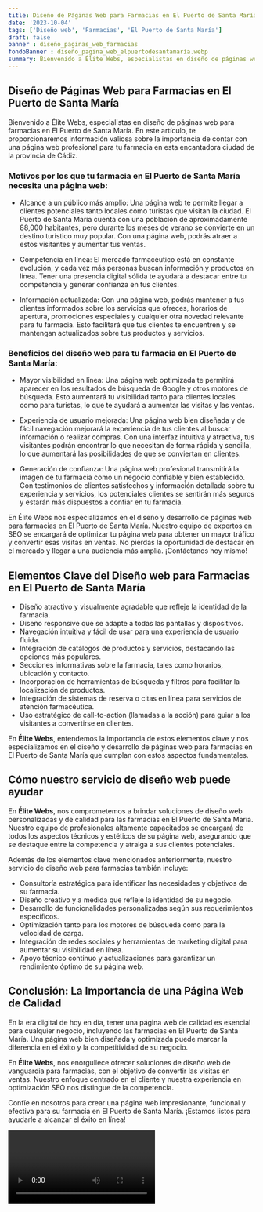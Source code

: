 ```yaml
---
title: Diseño de Páginas Web para Farmacias en El Puerto de Santa María
date: '2023-10-04'
tags: ['Diseño web', 'Farmacias', 'El Puerto de Santa María']
draft: false
banner : diseño_paginas_web_farmacias
fondoBanner : diseño_pagina_web_elpuertodesantamaría.webp
summary: Bienvenido a Élite Webs, especialistas en diseño de páginas web para farmacias en El Puerto de Santa María. En este artículo, te proporcionaremos información valiosa sobre la importancia de contar con una página web profesional para tu farmacia en esta encantadora ciudad de la provincia de Cádiz.
---
```


## Diseño de Páginas Web para Farmacias en El Puerto de Santa María

Bienvenido a Élite Webs, especialistas en diseño de páginas web para farmacias en El Puerto de Santa María. En este artículo, te proporcionaremos información valiosa sobre la importancia de contar con una página web profesional para tu farmacia en esta encantadora ciudad de la provincia de Cádiz.

### Motivos por los que tu farmacia en El Puerto de Santa María necesita una página web:

- Alcance a un público más amplio: Una página web te permite llegar a clientes potenciales tanto locales como turistas que visitan la ciudad. El Puerto de Santa María cuenta con una población de aproximadamente 88,000 habitantes, pero durante los meses de verano se convierte en un destino turístico muy popular. Con una página web, podrás atraer a estos visitantes y aumentar tus ventas.

- Competencia en línea: El mercado farmacéutico está en constante evolución, y cada vez más personas buscan información y productos en línea. Tener una presencia digital sólida te ayudará a destacar entre tu competencia y generar confianza en tus clientes.

- Información actualizada: Con una página web, podrás mantener a tus clientes informados sobre los servicios que ofreces, horarios de apertura, promociones especiales y cualquier otra novedad relevante para tu farmacia. Esto facilitará que tus clientes te encuentren y se mantengan actualizados sobre tus productos y servicios.

### Beneficios del diseño web para tu farmacia en El Puerto de Santa María:

- Mayor visibilidad en línea: Una página web optimizada te permitirá aparecer en los resultados de búsqueda de Google y otros motores de búsqueda. Esto aumentará tu visibilidad tanto para clientes locales como para turistas, lo que te ayudará a aumentar las visitas y las ventas.

- Experiencia de usuario mejorada: Una página web bien diseñada y de fácil navegación mejorará la experiencia de tus clientes al buscar información o realizar compras. Con una interfaz intuitiva y atractiva, tus visitantes podrán encontrar lo que necesitan de forma rápida y sencilla, lo que aumentará las posibilidades de que se conviertan en clientes.

- Generación de confianza: Una página web profesional transmitirá la imagen de tu farmacia como un negocio confiable y bien establecido. Con testimonios de clientes satisfechos y información detallada sobre tu experiencia y servicios, los potenciales clientes se sentirán más seguros y estarán más dispuestos a confiar en tu farmacia.

En Élite Webs nos especializamos en el diseño y desarrollo de páginas web para farmacias en El Puerto de Santa María. Nuestro equipo de expertos en SEO se encargará de optimizar tu página web para obtener un mayor tráfico y convertir esas visitas en ventas. No pierdas la oportunidad de destacar en el mercado y llegar a una audiencia más amplia. ¡Contáctanos hoy mismo!

<GifSeo />

<Cta />

## Elementos Clave del Diseño web para Farmacias en El Puerto de Santa María

- Diseño atractivo y visualmente agradable que refleje la identidad de la farmacia.
- Diseño responsive que se adapte a todas las pantallas y dispositivos.
- Navegación intuitiva y fácil de usar para una experiencia de usuario fluida.
- Integración de catálogos de productos y servicios, destacando las opciones más populares.
- Secciones informativas sobre la farmacia, tales como horarios, ubicación y contacto.
- Incorporación de herramientas de búsqueda y filtros para facilitar la localización de productos.
- Integración de sistemas de reserva o citas en línea para servicios de atención farmacéutica.
- Uso estratégico de call-to-action (llamadas a la acción) para guiar a los visitantes a convertirse en clientes.

En **Élite Webs**, entendemos la importancia de estos elementos clave y nos especializamos en el diseño y desarrollo de páginas web para farmacias en El Puerto de Santa María que cumplan con estos aspectos fundamentales.

## Cómo nuestro servicio de diseño web puede ayudar

En **Élite Webs**, nos comprometemos a brindar soluciones de diseño web personalizadas y de calidad para las farmacias en El Puerto de Santa María. Nuestro equipo de profesionales altamente capacitados se encargará de todos los aspectos técnicos y estéticos de su página web, asegurando que se destaque entre la competencia y atraiga a sus clientes potenciales.

Además de los elementos clave mencionados anteriormente, nuestro servicio de diseño web para farmacias también incluye:

- Consultoría estratégica para identificar las necesidades y objetivos de su farmacia.
- Diseño creativo y a medida que refleje la identidad de su negocio.
- Desarrollo de funcionalidades personalizadas según sus requerimientos específicos.
- Optimización tanto para los motores de búsqueda como para la velocidad de carga.
- Integración de redes sociales y herramientas de marketing digital para aumentar su visibilidad en línea.
- Apoyo técnico continuo y actualizaciones para garantizar un rendimiento óptimo de su página web.

## Conclusión: La Importancia de una Página Web de Calidad

En la era digital de hoy en día, tener una página web de calidad es esencial para cualquier negocio, incluyendo las farmacias en El Puerto de Santa María. Una página web bien diseñada y optimizada puede marcar la diferencia en el éxito y la competitividad de su negocio.

En **Élite Webs**, nos enorgullece ofrecer soluciones de diseño web de vanguardia para farmacias, con el objetivo de convertir las visitas en ventas. Nuestro enfoque centrado en el cliente y nuestra experiencia en optimización SEO nos distingue de la competencia.

Confíe en nosotros para crear una página web impresionante, funcional y efectiva para su farmacia en El Puerto de Santa María. ¡Estamos listos para ayudarle a alcanzar el éxito en línea!

<Video />

<CtaBot job='Farmacias' city='El Puerto de Santa María'/>

<Gmaps query='El Puerto de Santa María+españa+maps' />